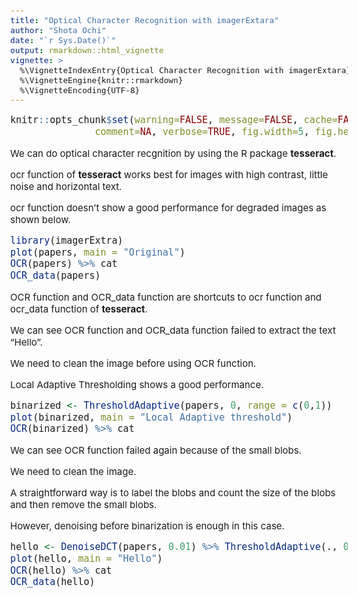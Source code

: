 ```yaml
---
title: "Optical Character Recognition with imagerExtara"
author: "Shota Ochi"
date: "`r Sys.Date()`"
output: rmarkdown::html_vignette
vignette: >
  %\VignetteIndexEntry{Optical Character Recognition with imagerExtara}
  %\VignetteEngine{knitr::rmarkdown}
  %\VignetteEncoding{UTF-8}
---
```


<style type="text/css">

body, td {
   font-size: 15px;
}
code.r{
  font-size: 15px;
}
pre {
  font-size: 15px
}
</style>

```r
knitr::opts_chunk$set(warning=FALSE, message=FALSE, cache=FALSE, 
               comment=NA, verbose=TRUE, fig.width=5, fig.height=5, dev='jpeg',dev.args=list(quality=50))			   
```

We can do optical character recgnition by using the R package **tesseract**.

ocr function of **tesseract** works best for images with high contrast, little noise and horizontal text.

ocr function doesn't show a good performance for degraded images as shown below.  

```r
library(imagerExtra)
plot(papers, main = "Original")
OCR(papers) %>% cat
OCR_data(papers)
```

OCR function and OCR_data function are shortcuts to ocr function and ocr_data function of **tesseract**.

We can see OCR function and OCR_data function failed to extract the text "Hello".

We need to clean the image before using OCR function.

Local Adaptive Thresholding shows a good performance.

```r
binarized <- ThresholdAdaptive(papers, 0, range = c(0,1))
plot(binarized, main = "Local Adaptive threshold")
OCR(binarized) %>% cat
```

We can see OCR function failed again because of the small blobs.

We need to clean the image.

A straightforward way is to label the blobs and count the size of the blobs and then remove the small blobs.

However, denoising before binarization is enough in this case.

```r
hello <- DenoiseDCT(papers, 0.01) %>% ThresholdAdaptive(., 0.1, range = c(0,1))
plot(hello, main = "Hello")
OCR(hello) %>% cat
OCR_data(hello)
```